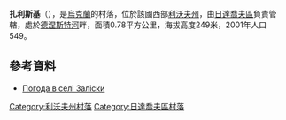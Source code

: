{{coord|49|24|4|N|24|13|9|E|scale:100000|display=title}}

'''扎利斯基'''（{{lang-uk|Заліски}}），是[[烏克蘭|烏克蘭]]的村落，位於該國西部[[利沃夫州|利沃夫州]]，由[[日達喬夫區|日達喬夫區]]負責管轄，處於[[德涅斯特河|德涅斯特河]]畔，面積0.78平方公里，海拔高度249米，2001年人口549。

==參考資料==
* [http://weather.in.ua/ua/l'vovskaja/8332 Погода в селі Заліски] {{Wayback|url=http://weather.in.ua/ua/l'vovskaja/8332 |date=20111221170922 }}

{{DEFAULTSORT:Заліски}}
[[Category:利沃夫州村落|Category:利沃夫州村落]]
[[Category:日達喬夫區村落|Category:日達喬夫區村落]]


{{Lviv-geo-stub}}